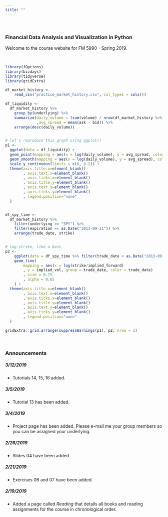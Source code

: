 ```yaml
---
title: ""
---
```


&nbsp;

### **Financial Data Analysis and Visualization in Python**

Welcome to the course website for FM 5990 - Spring 2019.

&nbsp;

```r
library(fOptions)
library(bizdays)
library(tidyverse)
library(gridExtra)
```



```r
df_market_history <- 
    read_csv("practice_market_history.csv", col_types = cols())

df_liquidity <-
  df_market_history %>% 
    group_by(underlying) %>% 
    summarize(daily_volume = (sum(volume) / nrow(df_market_history %>% distinct(trade_date)))
              ,avg_spread = mean(ask - bid)) %>% 
    arrange(desc(daily_volume))


# let's reproduce this graph using ggplot()
p1 <- 
  ggplot(data = df_liquidity) +
  geom_point(mapping = aes(x = log(daily_volume), y = avg_spread, color="grey37"), size = 0.75, na.rm = TRUE) +
  geom_smooth(mapping = aes(x = log(daily_volume), y = avg_spread), color="steelblue1", se = FALSE, method = "loess", na.rm = TRUE) +
  scale_y_continuous(limits = c(0, 0.2)) +
  theme(axis.title.x=element_blank()
        , axis.text.x=element_blank()
        , axis.ticks.x=element_blank()
        , axis.title.y=element_blank()
        , axis.text.y=element_blank()
        , axis.ticks.y=element_blank()
        , legend.position="none"
  )


df_spy_time <-
  df_market_history %>% 
    filter(underlying == "SPY") %>%
    filter(expiration == as.Date("2013-09-21")) %>% 
    arrange(trade_date, strike)


# log-strike, like a boss
p2 <- 
    ggplot(data = df_spy_time %>% filter(trade_date < as.Date("2013-09-01"))) +
    geom_line(
        mapping = aes(x = log(strike/implied_forward)
        , y = implied_vol, group = trade_date, color = trade_date)
        , size = 0.75
        , alpha = 0.65
    ) +
  theme(axis.title.x=element_blank()
        , axis.text.x=element_blank()
        , axis.ticks.x=element_blank()
        , axis.title.y=element_blank()
        , axis.text.y=element_blank()
        , axis.ticks.y=element_blank()
        , legend.position="none"
  )

gridExtra::grid.arrange(suppressWarnings(p1), p2, nrow = 1)
```

&nbsp;

### Announcements

##### 3/12/2019
- Tutorials 14, 15, 16 added.


##### 3/5/2019
- Tutorial 13 has been added.

##### 3/4/2019
- Project page has been added.  Please e-mail me your group members so you can be assigned your underlying.

##### 2/26/2019

- Slides 04 have been added

##### 2/21/2019

- Exercises 06 and 07 have been added.

##### 2/19/2019

- Added a page called *Reading* that details all books and reading assignments for the course in chronological order.

